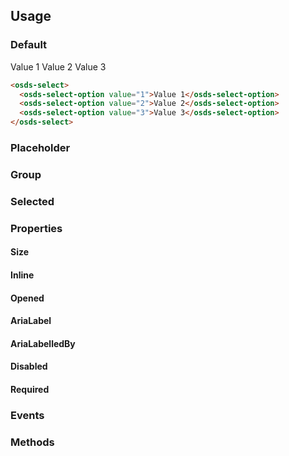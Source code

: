 
<GenericStyle />

## Usage

### Default

<osds-select>
  <osds-select-option value="1">Value 1</osds-select-option>
  <osds-select-option value="2">Value 2</osds-select-option>
  <osds-select-option value="3">Value 3</osds-select-option>
</osds-select>

```html
<osds-select>
  <osds-select-option value="1">Value 1</osds-select-option>
  <osds-select-option value="2">Value 2</osds-select-option>
  <osds-select-option value="3">Value 3</osds-select-option>
</osds-select>
```

### Placeholder

<Placeholder />

### Group

<Group />

### Selected

<Selected />

### Properties
#### Size

<SizeProperty />

#### Inline

<InlineProperty />

#### Opened

<Opened />

#### AriaLabel

<AriaLabelProperty />

#### AriaLabelledBy

<AriaLabelledByProperty />

#### Disabled

<DisabledProperty />

#### Required

<RequiredProperty />

### Events

<Events />

### Methods

<Methods />

